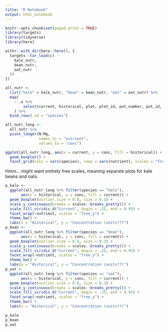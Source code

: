 ```yaml
---
title: "R Notebook"
output: html_notebook
---
```


```r
knitr::opts_chunk$set(paged.print = TRUE)
library(targets)
library(tidyverse)
library(here)
```


```r
withr::with_dir(here::here(), {
  targets::tar_load(c(
    kale_nutr,
    bean_nutr,
    oat_nutr
  ))
})
```

```r
all_nutr <- 
  list("kale" = kale_nutr, "bean" = bean_nutr, "oat" = oat_nutr) %>%
  map(
    ~ .x %>%
        select(current, historical, plot, plot_id, pot_number, pot_id, N = n, Fe = fe, Zn = zn, Ca = ca, K = k, Mg = mg)
    ) %>%
  bind_rows(.id = "species")
```

```r
all_nutr_long <- 
  all_nutr %>% 
  pivot_longer(N:Mg,
               names_to = "nutrient",
               values_to = "conc")
```

```r
ggplot(all_nutr_long, aes(x = current, y = conc, fill = historical)) +
  geom_boxplot() +
  facet_grid(cols = vars(species), rows = vars(nutrient), scales = "free_y")
```

Hmm... might want entirely free scales, meaning separate plots for kale beans and oats.

```r
p_kale <-
  ggplot(all_nutr_long %>% filter(species == "kale"),
       aes(x = historical, y = conc, fill = current)) + 
  geom_boxplot(outlier.size = 0.8, size = 0.3) +
  scale_y_continuous(breaks = scales::breaks_pretty()) +
  scale_fill_viridis_d("Current", begin = .25, end = 0.95) +
  facet_wrap(~nutrient, scales = "free_y") +
  theme_bw() +
  labs(x = "Historical", y = "Concentration (units??)")
p_bean <-
  ggplot(all_nutr_long %>% filter(species == "bean"),
       aes(x = historical, y = conc, fill = current)) + 
  geom_boxplot(outlier.size = 0.8, size = 0.3) +
  scale_y_continuous(breaks = scales::breaks_pretty()) +
  scale_fill_viridis_d("Current", begin = .25, end = 0.95) +
  facet_wrap(~nutrient, scales = "free_y") +
  theme_bw() +
  labs(x = "Historical", y = "Concentration (units??)")
p_oat <-
  ggplot(all_nutr_long %>% filter(species == "oat"),
       aes(x = historical, y = conc, fill = current)) + 
  geom_boxplot(outlier.size = 0.8, size = 0.3) +
  scale_y_continuous(breaks = scales::breaks_pretty()) +
  scale_fill_viridis_d("Current", begin = .25, end = 0.95) +
  facet_wrap(~nutrient, scales = "free_y") +
  theme_bw() +
  labs(x = "Historical", y = "Concentration (units??)")
```


```r
p_kale
p_bean
p_oat
```

